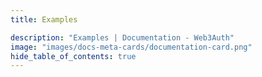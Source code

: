 ```yaml
---
title: Examples

description: "Examples | Documentation - Web3Auth"
image: "images/docs-meta-cards/documentation-card.png"
hide_table_of_contents: true
---
```



<Examples
  exampleMap={exampleMap}
  showProductFilter={true}
  showPlatformFilter={true}
  showBlockchainFilter={true}
/>
